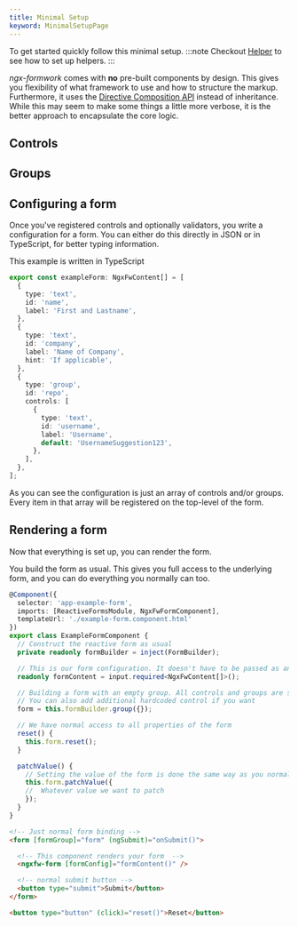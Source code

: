 ```yaml
---
title: Minimal Setup
keyword: MinimalSetupPage
---
```






To get started quickly follow this minimal setup.
:::note
Checkout [Helper](/guides/improvements) to see how to set up helpers.
:::


_ngx-formwork_ comes with **no** pre-built components by design. This gives you flexibility of what framework to use and how to structure the markup. Furthermore, it uses the [Directive Composition API](https://angular.dev/guide/directives/directive-composition-api) instead of inheritance. While this may seem to make some things a little more verbose, it is the better approach to encapsulate the core logic.


## Controls

<ControlSetup/>

## Groups

<GroupSetup/>

## Configuring a form

Once you've registered controls and optionally validators, you write a configuration for a form. You can either do this directly in JSON or in TypeScript, for better typing information.

This example is written in TypeScript
```ts title="example.form.ts"
export const exampleForm: NgxFwContent[] = [
  {
    type: 'text',
    id: 'name',
    label: 'First and Lastname',
  },
  {
    type: 'text',
    id: 'company',
    label: 'Name of Company',
    hint: 'If applicable',
  },
  {
    type: 'group',
    id: 'repo',
    controls: [
      {
        type: 'text',
        id: 'username',
        label: 'Username',
        default: 'UsernameSuggestion123',
      },
    ],
  },
];
```

As you can see the configuration is just an array of controls and/or groups. Every item in that array will be registered on the top-level of the form.

## Rendering a form

Now that everything is set up, you can render the form.

You build the form as usual. This gives you full access to the underlying form, and you can do everything you normally can too.

```ts title="example-form.component.ts"
@Component({
  selector: 'app-example-form',
  imports: [ReactiveFormsModule, NgxFwFormComponent],
  templateUrl: './example-form.component.html'
})
export class ExampleFormComponent {
  // Construct the reactive form as usual
  private readonly formBuilder = inject(FormBuilder);

  // This is our form configuration. It doesn't have to be passed as an input. You could also have a service that gets this or just import it from a file.
  readonly formContent = input.required<NgxFwContent[]>();

  // Building a form with an empty group. All controls and groups are self-registering
  // You can also add additional hardcoded control if you want
  form = this.formBuilder.group({});

  // We have normal access to all properties of the form
  reset() {
    this.form.reset();
  }

  patchValue() {
    // Setting the value of the form is done the same way as you normally would
    this.form.patchValue({
    //  Whatever value we want to patch
    });
  }
}
```

```html title="example-form.component.ts"
<!-- Just normal form binding -->
<form [formGroup]="form" (ngSubmit)="onSubmit()">

  <!-- This component renders your form  -->
  <ngxfw-form [formConfig]="formContent()" />

  <!-- normal submit button -->
  <button type="submit">Submit</button>
</form>

<button type="button" (click)="reset()">Reset</button>
```
